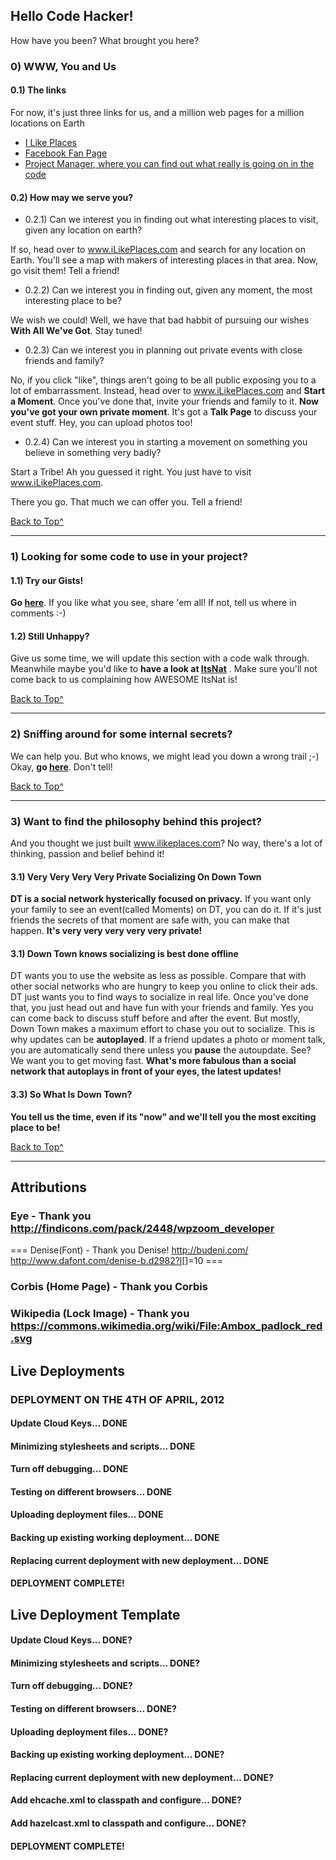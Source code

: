 == Hello Code Hacker! ==
How have you been? What brought you here?


=== 0) WWW, You and Us ===
==== 0.1) The links ====

For now, it's just three links for us, and a million web pages for a million locations on Earth

* [http://www.ilikeplaces.com  I Like Places]
* [http://www.facebook.com Facebook Fan Page]
* [https://www.pivotaltracker.com/projects/304913 Project Manager, where you can find out what really is going on in the code]

==== 0.2) How may we serve you? ====
* 0.2.1) Can we interest you in finding out what interesting places to visit, given any location on earth?
If so, head over to [http://www.ilikeplaces.com www.iLikePlaces.com] and search for any location on Earth.
You'll see a map with makers of interesting places in that area. Now, go visit them! Tell a friend!
* 0.2.2) Can we interest you in finding out, given any moment, the most interesting place to be?
We wish we could! Well, we have that bad habbit of pursuing our wishes '''With All We've Got'''. Stay tuned!
* 0.2.3) Can we interest you in planning out private events with close friends and family?
No, if you click "like", things aren't going to be all public exposing you to a lot of embarrassment.
Instead, head over to [http://www.ilikeplaces.com www.iLikePlaces.com] and '''Start a Moment'''.
Once you've done that, invite your friends and family to it.
'''Now you've got your own private moment'''. It's got a '''Talk Page''' to discuss your event stuff.
Hey, you can upload photos too!
* 0.2.4) Can we interest you in starting a movement on something you believe in something very badly?
Start a Tribe! Ah you guessed it right. You just have to visit  [http://www.ilikeplaces.com www.iLikePlaces.com].

There you go. That much we can offer you. Tell a friend!

[[#Hello_Code_Hacker|Back to Top^]]
----


=== 1) Looking for some code to use in your project? ===
==== 1.1) Try our Gists! ====
'''Go [https://gist.github.com/ravindranathakila here]'''. If you like what you see, share 'em all! If not, tell us where in comments :-)
==== 1.2) Still Unhappy? ====
Give us some time, we will update this section with a code walk through. Meanwhile maybe you'd like to '''have a look at [http://www.innowhere.com:8080/itsnat/feashow_servlet?itsnat_doc_name=feashow.main ItsNat]''' .
Make sure you'll not come back to us complaining how AWESOME ItsNat is!

[[#Hello_Code_Hacker|Back to Top^]]
----


=== 2) Sniffing around for some internal secrets? ===
We can help you. But who knows, we might lead you down a wrong trail ;-)
Okay, '''go [https://www.pivotaltracker.com/projects/304913 here]'''. Don't tell!

[[#Hello_Code_Hacker|Back to Top^]]
----


=== 3) Want to find the philosophy behind this project? ===
And you thought we just built [http://www.ilikeplaces.com www.ilikeplaces.com]? No way, there's a lot of thinking, passion and belief behind it!
==== 3.1) Very Very Very Very Private Socializing On Down Town ====
'''DT is a social network hysterically focused on privacy.'''
If you want only your family to see an event(called Moments) on DT, you can do it.
If it's just friends the secrets of that moment are safe with, you can make that happen.
'''It's very very very very very private!'''
==== 3.1) Down Town knows socializing is best done offline ====
DT wants you to use the website as less as possible.
Compare that with other social networks who are hungry to keep you online to click their ads.
DT just wants you to find ways to socialize in real life.
Once you've done that, you just head out and have fun with your friends and family.
Yes you can come back to discuss stuff before and after the event.
But mostly, Down Town makes a maximum effort to chase you out to socialize.
This is why updates can be '''autoplayed'''.
If a friend updates a photo or moment talk, you are automatically send there unless you '''pause''' the autoupdate.
See? We want you to get moving fast.
'''What's more fabulous than a social network that autoplays in front of your eyes, the latest updates!'''
==== 3.3) So What Is Down Town? ====
'''You tell us the time, even if its "now" and we'll tell you the most exciting place to be!'''

[[#Hello_Code_Hacker|Back to Top^]]
----


== Attributions ==

=== Eye - Thank you http://findicons.com/pack/2448/wpzoom_developer ===
=== Denise(Font) - Thank you Denise! http://budeni.com/  http://www.dafont.com/denise-b.d2982?l[]=10 ===
=== Corbis (Home Page) - Thank you Corbis ===
=== Wikipedia (Lock Image) - Thank you https://commons.wikimedia.org/wiki/File:Ambox_padlock_red.svg ===


== Live Deployments ==

=== DEPLOYMENT ON THE 4TH OF APRIL, 2012 ===
==== Update Cloud Keys... DONE ====
==== Minimizing stylesheets and scripts... DONE ====
==== Turn off debugging... DONE ====
==== Testing on different browsers... DONE ====
==== Uploading deployment files... DONE ====
==== Backing up existing working deployment... DONE ====
==== Replacing current deployment with new deployment... DONE ====
==== DEPLOYMENT COMPLETE! ====


== Live Deployment Template ==

==== Update Cloud Keys... DONE? ====
==== Minimizing stylesheets and scripts... DONE? ====
==== Turn off debugging... DONE? ====
==== Testing on different browsers... DONE? ====
==== Uploading deployment files... DONE? ====
==== Backing up existing working deployment... DONE? ====
==== Replacing current deployment with new deployment... DONE? ====
==== Add ehcache.xml to classpath and configure... DONE? ====
==== Add hazelcast.xml to classpath and configure... DONE? ====
==== DEPLOYMENT COMPLETE! ====

=== ===